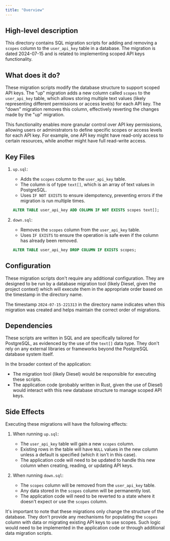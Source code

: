```yaml
---
title: "Overview"
---
```


## High-level description
This directory contains SQL migration scripts for adding and removing a `scopes` column to the `user_api_key` table in a database. The migration is dated 2024-07-15 and is related to implementing scoped API keys functionality.

## What does it do?
These migration scripts modify the database structure to support scoped API keys. The "up" migration adds a new column called `scopes` to the `user_api_key` table, which allows storing multiple text values (likely representing different permissions or access levels) for each API key. The "down" migration removes this column, effectively reverting the changes made by the "up" migration.

This functionality enables more granular control over API key permissions, allowing users or administrators to define specific scopes or access levels for each API key. For example, one API key might have read-only access to certain resources, while another might have full read-write access.

## Key Files

1. `up.sql`:
   - Adds the `scopes` column to the `user_api_key` table.
   - The column is of type `text[]`, which is an array of text values in PostgreSQL.
   - Uses `IF NOT EXISTS` to ensure idempotency, preventing errors if the migration is run multiple times.

   ```sql
   ALTER TABLE user_api_key ADD COLUMN IF NOT EXISTS scopes text[];
   ```

2. `down.sql`:
   - Removes the `scopes` column from the `user_api_key` table.
   - Uses `IF EXISTS` to ensure the operation is safe even if the column has already been removed.

   ```sql
   ALTER TABLE user_api_key DROP COLUMN IF EXISTS scopes;
   ```

## Configuration
These migration scripts don't require any additional configuration. They are designed to be run by a database migration tool (likely Diesel, given the project context) which will execute them in the appropriate order based on the timestamp in the directory name.

The timestamp `2024-07-15-221313` in the directory name indicates when this migration was created and helps maintain the correct order of migrations.

## Dependencies
These scripts are written in SQL and are specifically tailored for PostgreSQL, as evidenced by the use of the `text[]` data type. They don't rely on any external libraries or frameworks beyond the PostgreSQL database system itself.

In the broader context of the application:
- The migration tool (likely Diesel) would be responsible for executing these scripts.
- The application code (probably written in Rust, given the use of Diesel) would interact with this new database structure to manage scoped API keys.

## Side Effects
Executing these migrations will have the following effects:

1. When running `up.sql`:
   - The `user_api_key` table will gain a new `scopes` column.
   - Existing rows in the table will have `NULL` values in the new column unless a default is specified (which it isn't in this case).
   - The application code will need to be updated to handle this new column when creating, reading, or updating API keys.

2. When running `down.sql`:
   - The `scopes` column will be removed from the `user_api_key` table.
   - Any data stored in the `scopes` column will be permanently lost.
   - The application code will need to be reverted to a state where it doesn't expect or use the `scopes` column.

It's important to note that these migrations only change the structure of the database. They don't provide any mechanisms for populating the `scopes` column with data or migrating existing API keys to use scopes. Such logic would need to be implemented in the application code or through additional data migration scripts.